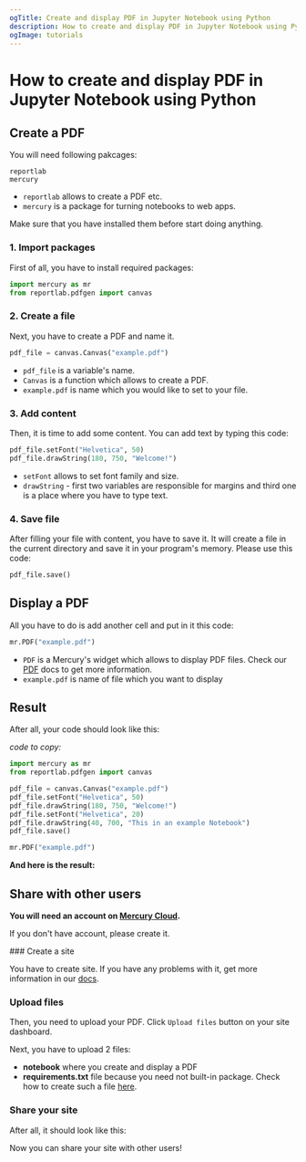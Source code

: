 ```yaml
---
ogTitle: Create and display PDF in Jupyter Notebook using Python
description: How to create and display PDF in Jupyter Notebook using Python and Mercury widgets. 
ogImage: tutorials
---
```



# How to create and display PDF in Jupyter Notebook using Python

## Create a PDF

You will need following pakcages: 
```
reportlab
mercury
```
- `reportlab` allows to create a PDF etc.
- `mercury` is a package for turning notebooks to web apps.

Make sure that you have installed them before start doing anything.

### 1. Import packages

First of all, you have to install required packages:

```python 
import mercury as mr
from reportlab.pdfgen import canvas
```

### 2. Create a file 

Next, you have to create a PDF and name it. 

```python 
pdf_file = canvas.Canvas("example.pdf")
```

- `pdf_file` is a variable's name.
- `Canvas` is a function which allows to create a PDF.
- `example.pdf` is name which you would like to set to your file.

### 3. Add content

Then, it is time to add some content. You can add text by typing this code:

```python
pdf_file.setFont("Helvetica", 50)
pdf_file.drawString(180, 750, "Welcome!")
```

- `setFont` allows to set font family and size.
- `drawString` - first two variables are responsible for margins and third one is a place where you have to type text.

### 4. Save file

After filling your file with content, you have to save it. It will create a file in the current directory and save it in your program's memory. Please use this code:

```python
pdf_file.save()
```

## Display a PDF

All you have to do is add another cell and put in it this code:

```python
mr.PDF("example.pdf")
```

- `PDF` is a Mercury's widget which allows to display PDF files. Check our [PDF](../docs/output-widgets/pdf/) docs to get more information.
- `example.pdf` is name of file which you want to display

## Result 

After all, your code should look like this: 

<Screenshot src={fullcodePng} alt="Full code." />

*code to copy:*

```python
import mercury as mr
from reportlab.pdfgen import canvas
```
```python
pdf_file = canvas.Canvas("example.pdf")
pdf_file.setFont("Helvetica", 50)
pdf_file.drawString(180, 750, "Welcome!")
pdf_file.setFont("Helvetica", 20)
pdf_file.drawString(40, 700, "This in an example Notebook")
pdf_file.save()
```
```python
mr.PDF("example.pdf")
```

**And here is the result:**

<Screenshot src={resultPng} alt="PDF display." />

## Share with other users

**You will need an account on [Mercury Cloud](https://cloud.runmercury.com/).**

If you don't have account, please create it.

<div className="steps-container">
### Create a site

You have to create site. If you have any problems with it, get more information in our [docs](../docs/cloud).

### Upload files

Then, you need to upload your PDF. Click `Upload files` button on your site dashboard. 

<Screenshot src={sitedashboardPng} alt="From site dashboard to uploadfiles." />

Next, you have to upload 2 files: 
- **notebook** where you create and display a PDF
- **requirements.txt** file because you need not built-in package. Check how to create such a file [here](../docs/pip-install-requirements).

### Share your site

After all, it should look like this: 

<Screenshot src={cloudPng} alt="PDF on your Web App." />

Now you can share your site with other users!
</div>
